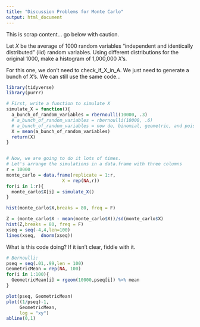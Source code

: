 ```yaml
---
title: "Discussion Problems for Monte Carlo"
output: html_document
---
```


This is scrap content...  go below with caution. 

Let $X$ be the average of 1000 random variables "independent and identically distributed" (iid) random variables.  Using different distributions for the original 1000, make a histogram of 1,000,000 $X$'s.  

For this one, we don't need to check_if_X_in_A.  We just need to generate a bunch of $X$'s.  We can still use the same code...



```r
library(tidyverse)
library(purrr)

# First, write a function to simulate X
simulate_X = function(){
  a_bunch_of_random_variables = rbernoulli(10000, .3)
  # a_bunch_of_random_variables = rbernoulli(10000, .6)
  # a_bunch_of_random_variables = now do, binomial, geometric, and poisson.
  X = mean(a_bunch_of_random_variables)
  return(X)
}


# Now, we are going to do it lots of times.  
# Let's arrange the simulations in a data.frame with three columns
r = 10000
monte_carlo = data.frame(replicate = 1:r, 
                     X = rep(NA,r)) 
for(i in 1:r){
  monte_carlo$X[i] = simulate_X()
}

hist(monte_carlo$X,breaks = 80, freq = F)

Z = (monte_carlo$X - mean(monte_carlo$X))/sd(monte_carlo$X)
hist(Z,breaks = 80, freq = F)
xseq = seq(-4,4,len=100) 
lines(xseq,  dnorm(xseq))
```


What is this code doing?  If it isn't clear, fiddle with it.

```r
# Bernoulli:
pseq = seq(.01,.99,len = 100)
GeometricMean = rep(NA, 100)
for(i in 1:100){
  GeometricMean[i] = rgeom(10000,pseq[i]) %>% mean
}

plot(pseq, GeometricMean)
plot((1/pseq)-1, 
     GeometricMean, 
     log = "xy")
abline(0,1)
```


